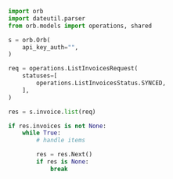 ```python List.py
import orb
import dateutil.parser
from orb.models import operations, shared

s = orb.Orb(
    api_key_auth="",
)

req = operations.ListInvoicesRequest(
    statuses=[
        operations.ListInvoicesStatus.SYNCED,
    ],
)

res = s.invoice.list(req)

if res.invoices is not None:
    while True:
        # handle items

        res = res.Next()
        if res is None:
            break

```
